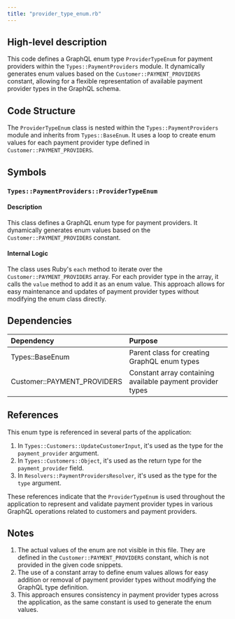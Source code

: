 ```yaml
---
title: "provider_type_enum.rb"
---
```


## High-level description
This code defines a GraphQL enum type `ProviderTypeEnum` for payment providers within the `Types::PaymentProviders` module. It dynamically generates enum values based on the `Customer::PAYMENT_PROVIDERS` constant, allowing for a flexible representation of available payment provider types in the GraphQL schema.

## Code Structure
The `ProviderTypeEnum` class is nested within the `Types::PaymentProviders` module and inherits from `Types::BaseEnum`. It uses a loop to create enum values for each payment provider type defined in `Customer::PAYMENT_PROVIDERS`.

## Symbols

### `Types::PaymentProviders::ProviderTypeEnum`
#### Description
This class defines a GraphQL enum type for payment providers. It dynamically generates enum values based on the `Customer::PAYMENT_PROVIDERS` constant.

#### Internal Logic
The class uses Ruby's `each` method to iterate over the `Customer::PAYMENT_PROVIDERS` array. For each provider type in the array, it calls the `value` method to add it as an enum value. This approach allows for easy maintenance and updates of payment provider types without modifying the enum class directly.

## Dependencies
| Dependency | Purpose |
|:-----------|:--------|
| Types::BaseEnum | Parent class for creating GraphQL enum types |
| Customer::PAYMENT_PROVIDERS | Constant array containing available payment provider types |

## References
This enum type is referenced in several parts of the application:

1. In `Types::Customers::UpdateCustomerInput`, it's used as the type for the `payment_provider` argument.
2. In `Types::Customers::Object`, it's used as the return type for the `payment_provider` field.
3. In `Resolvers::PaymentProvidersResolver`, it's used as the type for the `type` argument.

These references indicate that the `ProviderTypeEnum` is used throughout the application to represent and validate payment provider types in various GraphQL operations related to customers and payment providers.

## Notes
1. The actual values of the enum are not visible in this file. They are defined in the `Customer::PAYMENT_PROVIDERS` constant, which is not provided in the given code snippets.
2. The use of a constant array to define enum values allows for easy addition or removal of payment provider types without modifying the GraphQL type definition.
3. This approach ensures consistency in payment provider types across the application, as the same constant is used to generate the enum values.